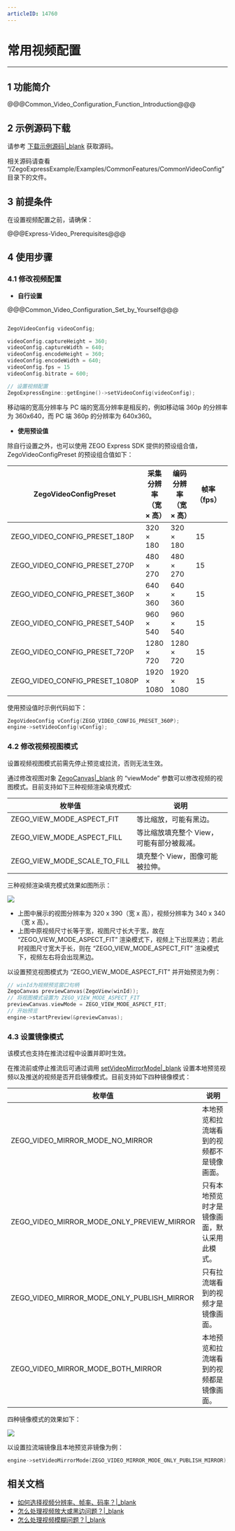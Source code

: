```yaml
---
articleID: 14760
---
```

# 常用视频配置

- - -

## 1 功能简介

@@@Common_Video_Configuration_Function_Introduction@@@

## 2 示例源码下载

请参考 [下载示例源码\|_blank](!DownloadDemo/DownloadDemo) 获取源码。

相关源码请查看 “/ZegoExpressExample/Examples/CommonFeatures/CommonVideoConfig”目录下的文件。

## 3 前提条件

在设置视频配置之前，请确保：

@@@Express-Video_Prerequisites@@@

## 4 使用步骤

### 4.1 修改视频配置

- **自行设置**

@@@Common_Video_Configuration_Set_by_Yourself@@@

```C++

ZegoVideoConfig videoConfig;

videoConfig.captureHeight = 360;
videoConfig.captureWidth = 640;
videoConfig.encodeHeight = 360;
videoConfig.encodeWidth = 640;
videoConfig.fps = 15
videoConfig.bitrate = 600;

// 设置视频配置
ZegoExpressEngine::getEngine()->setVideoConfig(videoConfig);
```

<div class="mk-hint">
移动端的宽高分辨率与 PC 端的宽高分辨率是相反的，例如移动端 360p 的分辨率为 360x640，而 PC 端 360p 的分辨率为 640x360。
</div>

- **使用预设值**

除自行设置之外，也可以使用 ZEGO Express SDK 提供的预设组合值，ZegoVideoConfigPreset 的预设组合值如下：

| ZegoVideoConfigPreset | 采集分辨率<br/>（宽 × 高） | 编码分辨率<br/>（宽 × 高） | 帧率（fps） | 码率（kbps） |
| ------------------- | ------------------ | --------------- | --------- | ---------- |
|      ZEGO_VIDEO_CONFIG_PRESET_180P      |       320 × 180        |      320 × 180      |     15      |     300      |
|      ZEGO_VIDEO_CONFIG_PRESET_270P      |       480 × 270       |      480 × 270      |     15      |     400      |
|      ZEGO_VIDEO_CONFIG_PRESET_360P      |       640 × 360        |      640 × 360      |     15      |     600      |
|      ZEGO_VIDEO_CONFIG_PRESET_540P      |       960 × 540        |      960 × 540      |     15      |     1200     |
|      ZEGO_VIDEO_CONFIG_PRESET_720P      |       1280 × 720       |      1280 × 720     |     15      |     1500     |
|     ZEGO_VIDEO_CONFIG_PRESET_1080P      |       1920 × 1080      |     1920 × 1080     |     15      |     3000     |  

使用预设值时示例代码如下：

```C++
ZegoVideoConfig vConfig(ZEGO_VIDEO_CONFIG_PRESET_360P);
engine->setVideoConfig(vConfig);
```

### 4.2 修改视频视图模式

<div class="mk-warning">
设置视频视图模式前需先停止预览或拉流，否则无法生效。
</div>

通过修改视图对象 [ZegoCanvas\|_blank](@-ZegoCanvas) 的 “viewMode” 参数可以修改视频的视图模式。目前支持如下三种视频渲染填充模式:

|枚举值|说明|
|-|-|
|ZEGO_VIEW_MODE_ASPECT_FIT|等比缩放，可能有黑边。|
|ZEGO_VIEW_MODE_ASPECT_FILL|等比缩放填充整个 View，可能有部分被裁减。|
|ZEGO_VIEW_MODE_SCALE_TO_FILL|填充整个 View，图像可能被拉伸。|

三种视频渲染填充模式效果如图所示：


![](/Pics/Windows/Common/CommonFeatures/CommonVideoConfig/viewMode_windows.png)

<div class = 'mk-hint'>

- 上图中展示的视图分辨率为 320 x 390（宽 x 高），视频分辨率为 340 x 340（宽 x 高）。
- 上图中原视频尺寸长等于宽，视图尺寸长大于宽，故在 “ZEGO_VIEW_MODE_ASPECT_FIT” 渲染模式下，视频上下出现黑边；若此时视图尺寸宽大于长，则在 “ZEGO_VIEW_MODE_ASPECT_FIT” 渲染模式下，视频左右将会出现黑边。
</div>

以设置预览视图模式为 “ZEGO_VIEW_MODE_ASPECT_FIT” 并开始预览为例：

```C++
// winId为视频预览窗口句柄
ZegoCanvas previewCanvas(ZegoView(winId));
// 将视图模式设置为 ZEGO_VIEW_MODE_ASPECT_FIT
previewCanvas.viewMode = ZEGO_VIEW_MODE_ASPECT_FIT;
// 开始预览
engine->startPreview(&previewCanvas);
```

### 4.3 设置镜像模式

<div class="mk-hint">

该模式也支持在推流过程中设置并即时生效。
</div>

在推流前或停止推流后可通过调用 [setVideoMirrorMode\|_blank](@setVideoMirrorMode) 设置本地预览视频以及推送的视频是否开启镜像模式。目前支持如下四种镜像模式：

|枚举值|说明|
|-|-|
|ZEGO_VIDEO_MIRROR_MODE_NO_MIRROR|本地预览和拉流端看到的视频都不是镜像画面。|
|ZEGO_VIDEO_MIRROR_MODE_ONLY_PREVIEW_MIRROR|只有本地预览时才是镜像画面，默认采用此模式。|
|ZEGO_VIDEO_MIRROR_MODE_ONLY_PUBLISH_MIRROR|只有拉流端看到的视频才是镜像画面。|
|ZEGO_VIDEO_MIRROR_MODE_BOTH_MIRROR|本地预览和拉流端看到的视频都是镜像画面。|

四种镜像模式的效果如下：

![](/Pics/Windows/Common/CommonFeatures/CommonVideoConfig/mirror_mode_windows.png)

以设置拉流端镜像且本地预览非镜像为例：

```C++
engine->setVideoMirrorMode(ZEGO_VIDEO_MIRROR_MODE_ONLY_PUBLISH_MIRROR);
```


## 相关文档

- [如何选择视频分辨率、帧率、码率？\|_blank](https://doc-zh.zego.im/faq/video_info)
- [怎么处理视频放大或黑边问题？\|_blank](https://doc-zh.zego.im/faq/video_big)
- [怎么处理视频模糊问题？\|_blank](https://doc-zh.zego.im/faq/video_blur)
